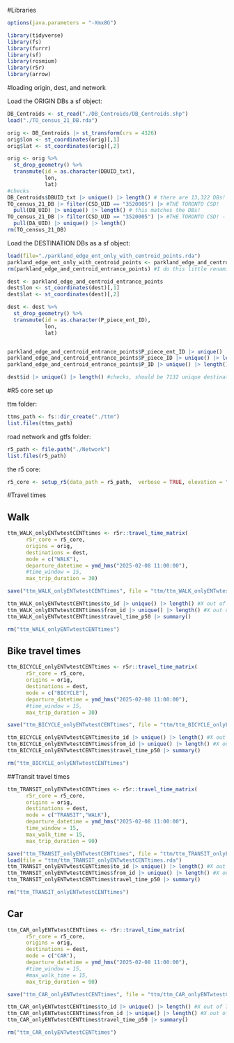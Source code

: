 #Libraries

```r
options(java.parameters = "-Xmx8G")

library(tidyverse)
library(fs)
library(furrr)
library(sf)
library(rosmium)
library(r5r)
library(arrow)
```

#loading origin, dest, and network

Load the ORIGIN DBs a sf object:
```r
DB_Centroids <- st_read("./DB_Centroids/DB_Centroids.shp")
load("./TO_census_21_DB.rda")

orig <- DB_Centroids |> st_transform(crs = 4326)
orig$lon <- st_coordinates(orig)[,1]
orig$lat <- st_coordinates(orig)[,2]

orig <- orig %>% 
  st_drop_geometry() %>%
  transmute(id = as.character(DBUID_txt),
            lon,
            lat)
#checks
DB_Centroids$DBUID_txt |> unique() |> length() # there are 13,322 DBs! 
TO_census_21_DB |> filter(CSD_UID == "3520005") |> #THE TORONTO CSD!
  pull(DB_UID) |> unique() |> length() # this matches the DBs! 
TO_census_21_DB |> filter(CSD_UID == "3520005") |> #THE TORONTO CSD! - there are 3743 DAs.
  pull(DA_UID) |> unique() |> length()
rm(TO_census_21_DB)
```

<!-- Due to size, the calculation of travel times needs to be batched. We split the origins into 4 distinct dataframes. -->
<!-- ```{r} -->
<!-- orig_1 <- orig[1:3330,] -->
<!-- orig_2 <- orig[3331:6661,] -->
<!-- orig_3 <- orig[6662:9992,] -->
<!-- orig_4 <- orig[9993:13322,] -->

<!-- #check, make sure sums to 13322 -->
<!-- nrow(orig_1)+nrow(orig_2)+nrow(orig_3)+nrow(orig_4) -->
<!-- ``` -->

Load the DESTINATION DBs as a sf object:
```r
load(file="./parkland_edge_ent_only_with_centroid_points.rda")
parkland_edge_ent_only_with_centroid_points <- parkland_edge_and_centroid_entrance_points
rm(parkland_edge_and_centroid_entrance_points) #I do this little renaming switch, to correct a previous error, but to make sure this is still reproducible.

dest <- parkland_edge_and_centroid_entrance_points
dest$lon <- st_coordinates(dest)[,1]
dest$lat <- st_coordinates(dest)[,2]

dest <- dest %>% 
  st_drop_geometry() %>%
  transmute(id = as.character(P_piece_ent_ID),
            lon,
            lat)


parkland_edge_and_centroid_entrance_points$P_piece_ent_ID |> unique() |> length() #should be 7132
parkland_edge_and_centroid_entrance_points$P_piece_ID |> unique() |> length() #1408 park pieces
parkland_edge_and_centroid_entrance_points$P_ID |> unique() |> length() #1204 parks

dest$id |> unique() |> length() #checks, should be 7132 unique destinations (entrances to park pieces) -- it matches the the 7132 number, so it should be correct!
```

#R5 core set up

ttm folder:
```r
ttms_path <- fs::dir_create("./ttm")
list.files(ttms_path)
```

road network and gtfs folder:
```r
r5_path <- file.path("./Network")
list.files(r5_path)
```

the r5 core:
```r
r5_core <- setup_r5(data_path = r5_path,  verbose = TRUE, elevation = "NONE")
```

#Travel times

## Walk
```r
ttm_WALK_onlyENTwtestCENTtimes <- r5r::travel_time_matrix(
      r5r_core = r5_core,
      origins = orig,
      destinations = dest,
      mode = c("WALK"),
      departure_datetime = ymd_hms("2025-02-08 11:00:00"),
      #time_window = 15,
      max_trip_duration = 30)

save("ttm_WALK_onlyENTwtestCENTtimes", file = "ttm/ttm_WALK_onlyENTwtestCENTtimes.rda")

ttm_WALK_onlyENTwtestCENTtimes$to_id |> unique() |> length() #X out of 7132 entrances can be reached
ttm_WALK_onlyENTwtestCENTtimes$from_id |> unique() |> length() #X out of 13322 DBs have a tt!
ttm_WALK_onlyENTwtestCENTtimes$travel_time_p50 |> summary()

rm("ttm_WALK_onlyENTwtestCENTtimes")
```


## Bike travel times
```r
ttm_BICYCLE_onlyENTwtestCENTtimes <- r5r::travel_time_matrix(
      r5r_core = r5_core,
      origins = orig,
      destinations = dest,
      mode = c("BICYCLE"),
      departure_datetime = ymd_hms("2025-02-08 11:00:00"),
      #time_window = 15,
      max_trip_duration = 30)

save("ttm_BICYCLE_onlyENTwtestCENTtimes", file = "ttm/ttm_BICYCLE_onlyENTwtestCENTtimes.rda")

ttm_BICYCLE_onlyENTwtestCENTtimes$to_id |> unique() |> length() #X out of 7132 entrances can be reached
ttm_BICYCLE_onlyENTwtestCENTtimes$from_id |> unique() |> length() #X out of 13322 DBs have a tt!
ttm_BICYCLE_onlyENTwtestCENTtimes$travel_time_p50 |> summary()

rm("ttm_BICYCLE_onlyENTwtestCENTtimes")
```

##Transit travel times

<!-- pick: feb 8, 11am. that's what bryce hacked the gtfs to work for.-->
```r
ttm_TRANSIT_onlyENTwtestCENTtimes <- r5r::travel_time_matrix(
      r5r_core = r5_core,
      origins = orig,
      destinations = dest,
      mode = c("TRANSIT","WALK"),
      departure_datetime = ymd_hms("2025-02-08 11:00:00"),
      time_window = 15,
      max_walk_time = 15,
      max_trip_duration = 90)

save("ttm_TRANSIT_onlyENTwtestCENTtimes", file = "ttm/ttm_TRANSIT_onlyENTwtestCENTtimes.rda")
load(file = "ttm/ttm_TRANSIT_onlyENTwtestCENTtimes.rda")
ttm_TRANSIT_onlyENTwtestCENTtimes$to_id |> unique() |> length() #X out of 7132 entrances can be reached
ttm_TRANSIT_onlyENTwtestCENTtimes$from_id |> unique() |> length() #X out of 13322 DBs have a tt!
ttm_TRANSIT_onlyENTwtestCENTtimes$travel_time_p50 |> summary()

rm("ttm_TRANSIT_onlyENTwtestCENTtimes")
```

## Car
```r
ttm_CAR_onlyENTwtestCENTtimes <- r5r::travel_time_matrix(
      r5r_core = r5_core,
      origins = orig,
      destinations = dest,
      mode = c("CAR"),
      departure_datetime = ymd_hms("2025-02-08 11:00:00"),
      #time_window = 15,
      #max_walk_time = 15,
      max_trip_duration = 90)

save("ttm_CAR_onlyENTwtestCENTtimes", file = "ttm/ttm_CAR_onlyENTwtestCENTtimes.rda")

ttm_CAR_onlyENTwtestCENTtimes$to_id |> unique() |> length() #X out of 7132 entrances can be reached
ttm_CAR_onlyENTwtestCENTtimes$from_id |> unique() |> length() #X out of 13322 DBs have a tt!
ttm_CAR_onlyENTwtestCENTtimes$travel_time_p50 |> summary()

rm("ttm_CAR_onlyENTwtestCENTtimes")
```
